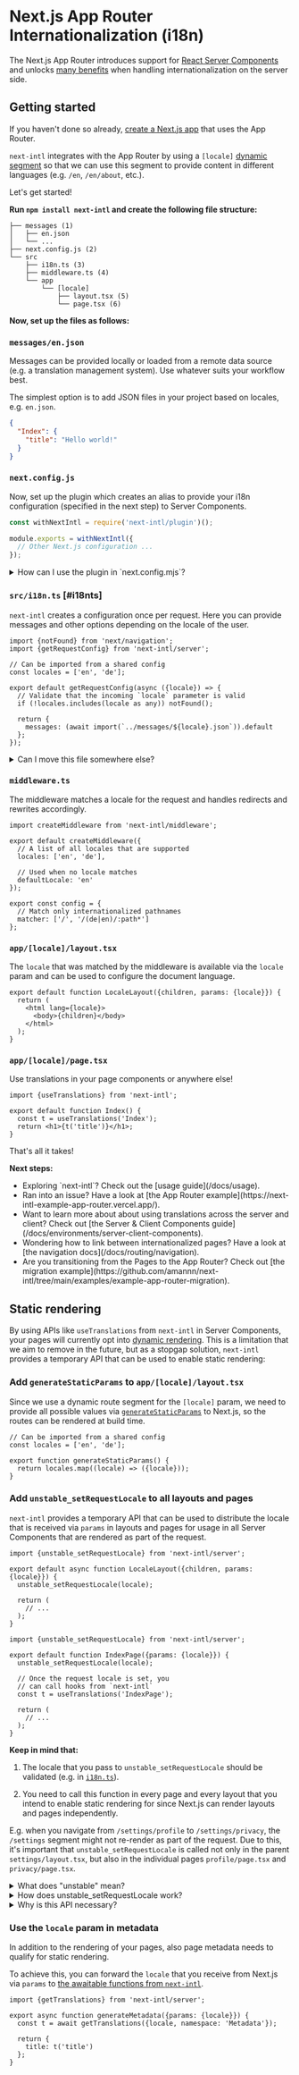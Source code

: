 
# Next.js App Router Internationalization (i18n)

The Next.js App Router introduces support for [React Server Components](https://nextjs.org/docs/app/building-your-application/rendering/server-components) and unlocks [many benefits](/docs/environments/server-client-components) when handling internationalization on the server side.

## Getting started

If you haven't done so already, [create a Next.js app](https://nextjs.org/docs/getting-started/installation) that uses the App Router.

`next-intl` integrates with the App Router by using a `[locale]` [dynamic segment](https://nextjs.org/docs/pages/building-your-application/routing/dynamic-routes) so that we can use this segment to provide content in different languages (e.g. `/en`, `/en/about`, etc.).

Let's get started!

**Run `npm install next-intl` and create the following file structure:**

```
├── messages (1)
│   ├── en.json
│   └── ...
├── next.config.js (2)
└── src
    ├── i18n.ts (3)
    ├── middleware.ts (4)
    └── app
        └── [locale]
            ├── layout.tsx (5)
            └── page.tsx (6)
```

**Now, set up the files as follows:**

<Steps>

### `messages/en.json`

Messages can be provided locally or loaded from a remote data source (e.g. a translation management system). Use whatever suits your workflow best.

The simplest option is to add JSON files in your project based on locales, e.g. `en.json`.

```json filename="messages/en.json"
{
  "Index": {
    "title": "Hello world!"
  }
}
```

### `next.config.js`

Now, set up the plugin which creates an alias to provide your i18n configuration (specified in the next step) to Server Components.

```js filename="next.config.js"
const withNextIntl = require('next-intl/plugin')();

module.exports = withNextIntl({
  // Other Next.js configuration ...
});
```

<details>
  <summary>How can I use the plugin in `next.config.mjs`?</summary>

If you're using ECMAScript modules for your Next.js config, you can use the plugin as follows:

```js filename="next.config.mjs"
import createNextIntlPlugin from 'next-intl/plugin';

const withNextIntl = createNextIntlPlugin('./src/i18n.tsx');
export default withNextIntl();
```

</details>

### `src/i18n.ts` [#i18nts]

`next-intl` creates a configuration once per request. Here you can provide messages and other options depending on the locale of the user.

```tsx filename="src/i18n.ts"
import {notFound} from 'next/navigation';
import {getRequestConfig} from 'next-intl/server';

// Can be imported from a shared config
const locales = ['en', 'de'];

export default getRequestConfig(async ({locale}) => {
  // Validate that the incoming `locale` parameter is valid
  if (!locales.includes(locale as any)) notFound();

  return {
    messages: (await import(`../messages/${locale}.json`)).default
  };
});
```

<details>
  <summary>Can I move this file somewhere else?</summary>

This file is supported out-of-the-box both in the `src` folder as well as in the project root with the extensions `.ts`, `.tsx`, `.js` and `.jsx`.

If you prefer to move this file somewhere else, you can provide an optional path to the plugin:

```js filename="next.config.js"
const withNextIntl = require('next-intl/plugin')(
  // Specify a custom path here
  './somewhere/else/i18n.ts'
);

module.exports = withNextIntl({
  // Other Next.js configuration ...
});
```

</details>

### `middleware.ts`

The middleware matches a locale for the request and handles redirects and rewrites accordingly.

```tsx filename="middleware.ts"
import createMiddleware from 'next-intl/middleware';

export default createMiddleware({
  // A list of all locales that are supported
  locales: ['en', 'de'],

  // Used when no locale matches
  defaultLocale: 'en'
});

export const config = {
  // Match only internationalized pathnames
  matcher: ['/', '/(de|en)/:path*']
};
```

### `app/[locale]/layout.tsx`

The `locale` that was matched by the middleware is available via the `locale` param and can be used to configure the document language.

```tsx filename="app/[locale]/layout.tsx"
export default function LocaleLayout({children, params: {locale}}) {
  return (
    <html lang={locale}>
      <body>{children}</body>
    </html>
  );
}
```

### `app/[locale]/page.tsx`

Use translations in your page components or anywhere else!

```tsx filename="app/[locale]/page.tsx"
import {useTranslations} from 'next-intl';

export default function Index() {
  const t = useTranslations('Index');
  return <h1>{t('title')}</h1>;
}
```

</Steps>

That's all it takes!

<Callout>

**Next steps:**

<ul className="ml-4 list-disc">
  <li>Exploring `next-intl`? Check out the [usage guide](/docs/usage).</li>
  <li>
    Ran into an issue? Have a look at [the App Router
    example](https://next-intl-example-app-router.vercel.app/).
  </li>
  <li>
    Want to learn more about about using translations across the server and
    client? Check out [the Server & Client Components
    guide](/docs/environments/server-client-components).
  </li>
  <li>
    Wondering how to link between internationalized pages? Have a look at [the
    navigation docs](/docs/routing/navigation).
  </li>
  <li>
    Are you transitioning from the Pages to the App Router? Check out [the
    migration
    example](https://github.com/amannn/next-intl/tree/main/examples/example-app-router-migration).
  </li>
</ul>

</Callout>

## Static rendering

By using APIs like `useTranslations` from `next-intl` in Server Components, your pages will currently opt into [dynamic rendering](https://nextjs.org/docs/app/building-your-application/rendering/server-components#dynamic-rendering). This is a limitation that we aim to remove in the future, but as a stopgap solution, `next-intl` provides a temporary API that can be used to enable static rendering:

<Steps>

### Add `generateStaticParams` to `app/[locale]/layout.tsx`

Since we use a dynamic route segment for the `[locale]` param, we need to provide all possible values via [`generateStaticParams`](https://nextjs.org/docs/app/api-reference/functions/generate-static-params) to Next.js, so the routes can be rendered at build time.

```tsx filename="app/[locale]/layout.tsx"
// Can be imported from a shared config
const locales = ['en', 'de'];

export function generateStaticParams() {
  return locales.map((locale) => ({locale}));
}
```

### Add `unstable_setRequestLocale` to all layouts and pages

`next-intl` provides a temporary API that can be used to distribute the locale that is received via `params` in layouts and pages for usage in all Server Components that are rendered as part of the request.

```tsx filename="app/[locale]/layout.tsx"
import {unstable_setRequestLocale} from 'next-intl/server';

export default async function LocaleLayout({children, params: {locale}}) {
  unstable_setRequestLocale(locale);

  return (
    // ...
  );
}
```

```tsx filename="app/[locale]/page.tsx"
import {unstable_setRequestLocale} from 'next-intl/server';

export default function IndexPage({params: {locale}}) {
  unstable_setRequestLocale(locale);

  // Once the request locale is set, you
  // can call hooks from `next-intl`
  const t = useTranslations('IndexPage');

  return (
    // ...
  );
}
```

**Keep in mind that:**

1. The locale that you pass to `unstable_setRequestLocale` should be validated (e.g. in [`i18n.ts`](/docs/usage/configuration#i18nts)).

2. You need to call this function in every page and every layout that you intend to enable static rendering for since Next.js can render layouts and pages independently.

E.g. when you navigate from `/settings/profile` to `/settings/privacy`, the `/settings` segment might not re-render as part of the request. Due to this, it's important that `unstable_setRequestLocale` is called not only in the parent `settings/layout.tsx`, but also in the individual pages `profile/page.tsx` and `privacy/page.tsx`.

<details>
<summary>What does "unstable" mean?</summary>

`unstable_setRequestLocale` is meant to be used as a stopgap solution and we aim to remove it in the future [in case Next.js adds an API to access parts of the URL](https://github.com/vercel/next.js/discussions/58862). If that's the case, you'll get a deprecation notice in a minor version and the API will be removed as part of a major version.

That being said, the API is expected to work reliably if you're cautious to apply it in all relevant places.

</details>

<details>
<summary>How does unstable_setRequestLocale work?</summary>

`next-intl` uses [`cache()`](https://react.dev/reference/react/cache) to create a mutable store that holds the current locale. By calling `unstable_setRequestLocale`, the current locale will be written to the store, making it available to all APIs that require the locale.

Note that the store is scoped to a request and therefore doesn't affect other requests that might be handled in parallel while a given request resolves asynchronously.

</details>

<details>
<summary>Why is this API necessary?</summary>

Next.js currently doesn't provide an API to read route params like `locale` at arbitrary places in Server Components (see [`vercel/next.js`#58862](https://github.com/vercel/next.js/discussions/58862)). The `locale` is fundamental to all APIs provided by `next-intl`, therefore passing this as a prop throughout the tree doesn't stand out as particularly ergnomic.

Due to this, `next-intl` uses its middleware to attach an `x-next-intl-locale` header to the incoming request, holding the negotiated locale as a value. This technique allows the locale to be read at arbitrary places via `headers().get('x-next-intl-locale')`.

However, the usage of `headers` opts the route into dynamic rendering.

By using `unstable_setRequestLocale`, you can provide the locale that is received in layouts and pages via `params` to `next-intl`. All APIs from `next-intl` can now read from this value instead of the header, enabling static rendering.

</details>

### Use the `locale` param in metadata

In addition to the rendering of your pages, also page metadata needs to qualify for static rendering.

To achieve this, you can forward the `locale` that you receive from Next.js via `params` to [the awaitable functions from `next-intl`](/docs/environments/server-client-components#async-components).

```tsx filename="page.tsx"
import {getTranslations} from 'next-intl/server';

export async function generateMetadata({params: {locale}}) {
  const t = await getTranslations({locale, namespace: 'Metadata'});

  return {
    title: t('title')
  };
}
```

</Steps>
